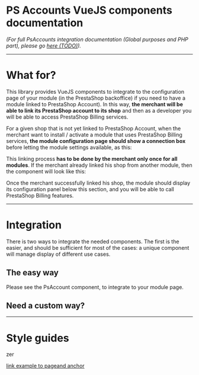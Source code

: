 
<Meta title=" |Introduction" />

# PS Accounts VueJS components documentation

_(For full PsAccounts integration documentation (Global purposes and PHP part),
please go [here (TODO)](http://perdu.com))._

---
# What for?

This library provides VueJS components to integrate to the configuration page of
your module (in the PrestaShop backoffice) if you need to have a module linked to
PrestaShop Account). In this way, **the merchant will be able to link its PrestaShop
account to its shop** and then as a developer you will be able to access PrestaShop Billing services.

For a given shop that is not yet linked to PrestaShop Account, when the merchant want
to install / activate a module that uses PrestaShop Billing services, **the module configuration page
should show a connection box** before letting the module settings available, as this:

<Story id="components-connection-panels-account--not-connected" height='220px' />

This linking process **has to be done by the merchant only once for all modules**.
If the merchant already linked his shop from another module, then the component will look
like this:

<Story id="components-connection-panels-account--connected" height='230px' />

Once the merchant successfully linked his shop, the module should display its configuration
panel below this section, and you will be able to call PrestaShop Billing features.

---
# Integration

There is two ways to integrate the needed components. The first is the easier, and should be
sufficient for most of the cases: a unique component will manage display of different use cases.

## The easy way

Please see the PsAccount component, to integrate to your module page.

## Need a custom way?

---
# Style guides
zer

[link example to pageand anchor](?path=/docs/components-connection-panels-account--not-connected#integration)